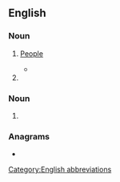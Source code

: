 {{also|PPL}}
==English==

===Noun===
{{en-plural noun}}

# {{lb|en|informal|internet|text messaging}} [[people|People]]
#* {{quote-newsgroup|author=Steve Wall|title=internet mailing summary|date=25 November 1985|newsgroup=net.general|passage=Here's my promised posting of internetwork mailing.. There was a HUGE amount of mail in response to the original posting.. '''ppl''' are really interested in this... It took me 3 days to sort out all the mail... 8-)}}
# {{initialism of|lang=en|[[parts]] [[per]] [[litre]]}}

===Noun===
{{en-noun}}

# {{lb|en|linguistics}} {{abbreviation of|lang=en|participle}}

===Anagrams===
* {{anagrams|en|a=lpp|LPP}}

[[Category:English abbreviations]]